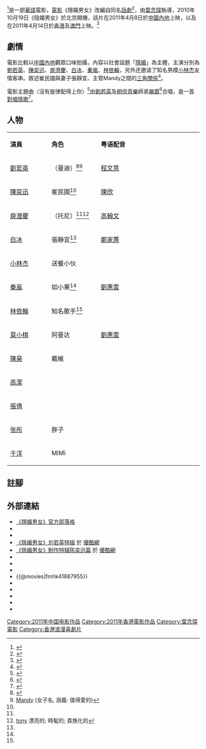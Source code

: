 {{noteTA
|G1=Show
|G2=Movie
|G3=TV
}}
{{Infobox Film
| name               = 隱婚男女
| original_name      = ''{{lang|en|Mr. & Mrs. Single}}''
| image              = Mr & Mrs Single poster.jpg
| caption            = 
| director           = [[葉念琛|葉念琛]]
| executive_producer =
| producer           = 利雅博、魏健、徐岩
| writer             = 哈智超、如小果
| based_on           = 
| narrator           = 
| production_supervisor = 許建海
| starring           = [[劉若英|劉若英]]<br>[[陳奕迅|陳奕迅]]<br>[[庾澄慶|庾澄慶]]<br>[[白冰_(演员)|白冰]]<br>[[秦嵐|秦嵐]]<br>[[林依輪|林依輪]]
| music              = [[莊冬昕|莊冬昕]]、[[鄧智偉|鄧智偉]]
| cinematography     = [[馮遠文|馮遠文]]
| editing            = [[李棟全|李棟全]]
| studio             = 英皇電影有限公司
| distributor        = 山水國際娛樂<BR>[[新丽传媒|新丽传媒]]
| released           = {{Film date|2011|4|8|中国大陆|2011|4|14|香港和澳门|2011|7|7|新加坡|2011|7|22|台湾}}<ref>{{Cite web |url=http://tw.movie.yahoo.com/movieinfo_main.html/id=3908 |title=隱婚男女-台灣上映日期 |access-date=2011-06-14 |archive-date=2013-06-06 |archive-url=https://web.archive.org/web/20130606172816/http://tw.movie.yahoo.com/movieinfo_main.html/id=3908 |dead-url=no }}</ref>
| sec-title          = 
| rate               = {{HK}}：I
| runtime            = 102 分鐘
| country            = {{中國大陸電影產地}}<br>{{香港電影產地}}
| language           = 華語
| imdb_id            = tt1887955
| amg_id             = 
| budget             = 
| gross              = 
| preceded_by        = 
| followed_by        = 
| website            = [http://serenity.pixnet.net/blog 《隱婚男女》官方部落格]<br>{{facebook|serenityMovieFB|《隱婚男女》}}
| cn_name            = 
| hk_name            = 
| tw_name            = 
| 主題曲 = 〈沒有旋律配得上你〉／[[劉若英|劉若英]]、[[嚴爵|嚴爵]]
}}
{{engname|《隱婚男女》|''Mr. & Mrs. Single''}}<ref>{{YouTube|rYmhyanFZIA|隱婚男女 (香港初版預告) Mr & Mrs Single (HK Teaser)}}</ref>是一部[[華語|華語]]電影，[[電影|電影]]《隱婚男女》改編自同名[[話劇|話劇]]<ref>{{Cite web |url= http://ent.sina.com.cn/f/h/hjyinhunnannv/index.shtml |title= 話劇《隱婚男女》 |author= 李伯男 |date=  |publisher= 影音娛樂-新浪網 |language= zh-cn |accessdate= 2011-03-22 |quote=  |archive-date= 2016-03-04 |archive-url= https://web.archive.org/web/20160304134540/http://ent.sina.com.cn/f/h/hjyinhunnannv/index.shtml |dead-url= no }}</ref>，由[[葉念琛|葉念琛]]執導，2010年10月19日《隐婚男女》於北京開機，該片在2011年4月8日於[[中國內地|中國內地]]上映，以及在2011年4月14日於[[香港|香港]]及[[澳門|澳門]]上映。<ref>{{Cite web |url= http://ent.sina.com.cn/m/c/2011-03-17/22213256676.shtml |title= 《隐婚男女》预告曝光 刘若英演绎职场强势女性 |author= 新浪娱乐 |date= 2011-03-17 |publisher= 新浪網 |language= zh-cn |accessdate= 2011-03-22 |quote= 日前，由香港新锐导演叶念琛执导的新片《隐婚男女》曝光了首款30秒预告片，走轻快时尚的都市路线。在预告片中，主演刘若英身着职场装，以一袭利落短发示人，俨然是一副职场女强人的模样。据悉，刘若英将在片中与陈奕迅上演一场刻骨铭心的纠葛爱恋…… |archive-date= 2013-11-05 |archive-url= https://web.archive.org/web/20131105135236/http://ent.sina.com.cn/m/c/2011-03-17/22213256676.shtml |dead-url= no }}</ref>

==劇情==
電影比較以[[中國內地|中國內地]]觀眾口味拍攝，內容以社會話題「[[隱婚|隱婚]]」為主體，主演分別為[[劉若英|劉若英]]、[[陳奕迅|陳奕迅]]、[[庾澄慶|庾澄慶]]、[[白冰|白冰]]、[[秦嵐|秦嵐]]、[[林依輪|林依輪]]，另外还邀请了知名男模[[小林杰|小林杰]]友情客串。敘述崔民國與妻子張靜宜、主管Mandy之間的[[三角關係|三角關係]]<ref>{{Cite web |url= http://dailynews.sina.com/bg/ent/film/sinacn/20110320/05282309073.html |title= 資料：電影《隱婚男女》基本信息 |author=  |date= 2011-03-20 |publisher= 北京新浪網 |language= zh-hk |accessdate= 2011-03-21 |quote= 一個苦於房貸壓力的男人崔民國(陳奕迅飾)，在好友調香大師Tony(庾澄慶飾)的力薦下，進入香水公司擔職女總裁(劉若英飾)的助理，為了家庭的幸福指數，在高薪誘惑之下，崔民國不得已隱瞞自己的婚姻狀況進入公司，偏不巧還是老婆張靜宜(白冰飾)的那一家…… |archive-date= 2016-03-04 |archive-url= https://web.archive.org/web/20160304132221/http://dailynews.sina.com/bg/ent/film/sinacn/20110320/05282309073.html |dead-url= no }}</ref>。

電影主題曲〈沒有旋律配得上你〉<ref>{{cite news | language = zh-tw | author = 王筱君 | coauthors =  | url = http://udn.com/NEWS/ENTERTAINMENT/BREAKINGNEWS8/6230017.shtml | title = 嚴爵熬夜譜 寫浪漫情歌 | publisher = 聯合新聞網 | pages =  | date = 2011-03-23 | accessdate = 2011-03-23 | archive-date = 2011-03-24 | archive-url = https://web.archive.org/web/20110324211716/http://udn.com/NEWS/ENTERTAINMENT/BREAKINGNEWS8/6230017.shtml | dead-url = no }}</ref>由[[劉若英|劉若英]]及[[相信音樂|相信音樂]]師弟[[嚴爵|嚴爵]]<ref>{{cite news |language = zh-hk | author = 唐嘉晞 | coauthors =  | url = http://life.mingpao.com/cfm/dailynews3.cfm?File=20110324/nalme/mee1.txt | title = 劉若英演繹情感獲讚賞 | publisher = [[明報|明報]]通識網 | pages =  | date =2011-03-24 | accessdate =2011-03-24}}</ref>合唱，是一首[[對唱|對唱]][[情歌|情歌]]<ref>{{Cite web |url= http://www.bin-music.com/tw/news405.html |title= 嚴爵奶茶深情對唱「沒有旋律配得上你」 電影「隱婚男女」主題曲 |author=  |date= 2011-03-24 |publisher= 相信音樂 |language= zh-tw |accessdate= 2011-03-24 |quote= 「隱婚男女」這部片將於4/8上映，電影主題曲則是由「奶茶」劉若英與同門師弟嚴爵首度對唱的情歌「沒有旋律配得上你」。這也是全創作才子嚴爵首次嘗試譜寫男女對唱的情歌，而情歌想望的對象竟就是奶茶本人！原來今年1月時，嚴爵在北京中歌榜頒獎典禮上，初次跟心目中的「第一女主角」奶茶劉若英「十指緊扣」走紅地毯。原本就是「汗王」的嚴爵在零下低溫緊張得整個手心冒汗，汗水濕了奶茶的手心，令嚴爵整個人不知如何是好，在場記者都以為他因為頒獎典禮緊張，沒有人想到其實他是因為第一次握緊奶茶的手而緊張…… |archive-url= https://web.archive.org/web/20110405025750/http://www.bin-music.com/tw/news405.html |archive-date= 2011-04-05 |dead-url= yes }}</ref>。

==人物==
{|class="wikitable" width="57%"
|- style="background:cornflowerblue; color:white" align=center
|style="width:6%"|'''演員'''||style="width:6%"|'''角色'''||style="width:15%"|'''粤语配音'''
|-
|[[劉若英|劉若英]] || {{lang|en|Mandy}}（曼迪）<ref name="資料：電影《隱婚男女》基本信息">{{Cite web |url= http://dailynews.sina.com/bg/ent/film/sinacn/20110320/05282309072.html |title= 資料：電影《隱婚男女》基本信息 |author=  |date= 2011-03-20 |publisher= 北京新浪網 |language= zh-hk |accessdate= 2011-03-21 |quote=  |archive-date= 2016-03-04 |archive-url= https://web.archive.org/web/20160304112923/http://dailynews.sina.com/bg/ent/film/sinacn/20110320/05282309072.html |dead-url= no }}</ref><ref>[http://tw.dictionary.yahoo.com/dictionary?p=mandy Mandy] {{Wayback|url=http://tw.dictionary.yahoo.com/dictionary?p=mandy |date=20161120004136 }} (女子名, 涵義: 值得愛的)</ref>||[[程文意|程文意]]
|-
|[[陳奕迅|陳奕迅]] || 崔民國<ref name="資料：電影《隱婚男女》基本信息" />||[[陳欣_(配音員)|陳欣]]
|-
|[[庾澄慶|庾澄慶]]||  {{lang|en|Tony}}（托尼）<ref name="資料：電影《隱婚男女》基本信息" /><ref>[http://tw.dictionary.yahoo.com/dictionary?p=Tony tony] {{Wayback|url=http://tw.dictionary.yahoo.com/dictionary?p=Tony |date=20170312201607 }} 漂亮的; 時髦的; 貴族化的</ref>||[[高翰文|高翰文]]
|-
|[[白冰_(演员)|白冰]] || 張靜宜<ref name="資料：電影《隱婚男女》基本信息" />||[[鄭家蕙|鄭家蕙]]
|-
|[[小林杰|小林杰]] || 送餐小伙||
|-
|[[秦嵐|秦嵐]] || 如小果<ref name="資料：電影《隱婚男女》基本信息" />||[[劉惠雲|劉惠雲]]
|-
|[[林依輪|林依輪]] || 知名歌手<ref name="資料：電影《隱婚男女》基本信息" />||
|-
|[[莫小棋|莫小棋]] || 阿曼达||[[劉惠雲|劉惠雲]]
|-
|[[陳昊|陳昊]] || 戴維||
|-
|[[高潔|高潔]] || {{lang|en|Tracy}} ||
|-
|[[張倩|張倩]] || {{lang|en|Receptionist}} ||
|-
|[[张彤|张彤]] || 胖子||
|-
|[[于洋|于洋]] || MiMi||
|}

==註腳==
{{reflist|2}}

==外部連結==
*[http://serenity.pixnet.net/blog 《隱婚男女》官方部落格] {{Wayback|url=http://serenity.pixnet.net/blog |date=20210413004426 }}
*{{facebook|serenityMovieFB|《隱婚男女》}}
*{{YouTube|Bg39eu5uGM4|隱婚男女預告 _劉若英& 陳奕迅&白冰}}
*[http://v.youku.com/v_show/id_XMjUxODM4NDQ4.html 《隐婚男女》刘若英特辑] {{Wayback|url=http://v.youku.com/v_show/id_XMjUxODM4NDQ4.html |date=20141204035049 }} 於 [[優酷網|優酷網]]
*[http://v.youku.com/v_show/id_XMjU1MjU2Nzky.html 《隐婚男女》制作特辑陈奕迅篇] {{Wayback|url=http://v.youku.com/v_show/id_XMjU1MjU2Nzky.html |date=20160307033433 }} 於 [[優酷網|優酷網]]
*{{YouTube|OXChiZ1l2KU|《隱婚男女》臺灣中文預告}}
*{{Yahoomovie id|3908}}
*{{MSN movie|12396}}
*{{@movies|fmhk41887955}}
*{{douban}}
*{{Mtime|138700}}
*{{rotten-tomatoes|mr_and_mrs_single}}
*{{hkmdb title|14614}}
*{{imdb title|1887955}}

{{陳奕迅}}
{{庾澄慶}}
{{劉若英}}
{{DEFAULTSORT:Yin隐婚男女}}
[[Category:2011年中国电影作品|Category:2011年中国电影作品]]
[[Category:2011年香港電影作品|Category:2011年香港電影作品]]
[[Category:葉念琛電影|Category:葉念琛電影]]
[[Category:香港浪漫喜劇片|Category:香港浪漫喜劇片]]